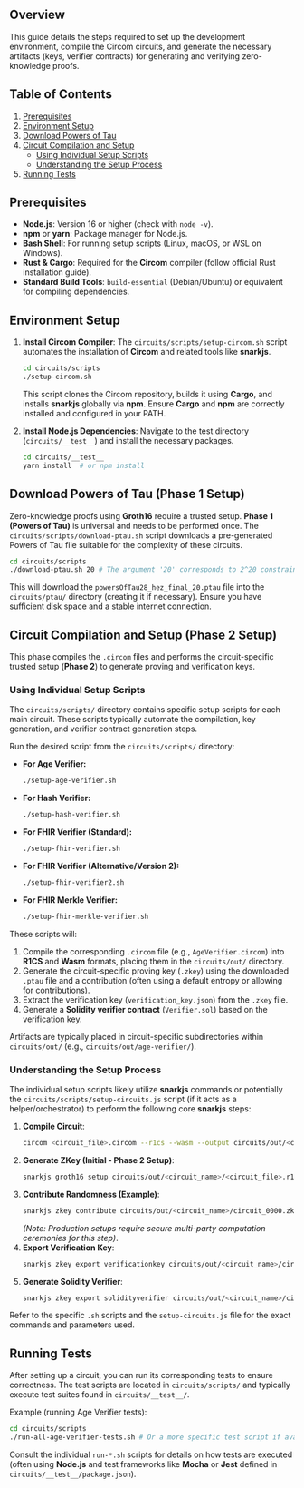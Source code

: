 
<HeaderTitle
  title="Installation and Setup Guide for Circom Circuits"
  source="https://github.com/LED-UP/LED-UP/tree/main/circuits"
/>
---



## Overview

This guide details the steps required to set up the development environment, compile the Circom circuits, and generate the necessary artifacts (keys, verifier contracts) for generating and verifying zero-knowledge proofs.

## Table of Contents

1. [Prerequisites](#prerequisites)
2. [Environment Setup](#environment-setup)
3. [Download Powers of Tau](#download-powers-of-tau)
4. [Circuit Compilation and Setup](#circuit-compilation-and-setup)
   - [Using Individual Setup Scripts](#using-individual-setup-scripts)
   - [Understanding the Setup Process](#understanding-the-setup-process)
5. [Running Tests](#running-tests)

## Prerequisites

- **Node.js**: Version 16 or higher (check with `node -v`).
- **npm** or **yarn**: Package manager for Node.js.
- **Bash Shell**: For running setup scripts (Linux, macOS, or WSL on Windows).
- **Rust & Cargo**: Required for the **Circom** compiler (follow official Rust installation guide).
- **Standard Build Tools**: `build-essential` (Debian/Ubuntu) or equivalent for compiling dependencies.

## Environment Setup

1.  **Install Circom Compiler**:
    The `circuits/scripts/setup-circom.sh` script automates the installation of **Circom** and related tools like **snarkjs**.

    ```bash
    cd circuits/scripts
    ./setup-circom.sh
    ```

    This script clones the Circom repository, builds it using **Cargo**, and installs **snarkjs** globally via **npm**. Ensure **Cargo** and **npm** are correctly installed and configured in your PATH.

2.  **Install Node.js Dependencies**:
    Navigate to the test directory (`circuits/__test__`) and install the necessary packages.
    ```bash
    cd circuits/__test__
    yarn install  # or npm install
    ```

## Download Powers of Tau (Phase 1 Setup)

Zero-knowledge proofs using **Groth16** require a trusted setup. **Phase 1 (Powers of Tau)** is universal and needs to be performed once. The `circuits/scripts/download-ptau.sh` script downloads a pre-generated Powers of Tau file suitable for the complexity of these circuits.

```bash
cd circuits/scripts
./download-ptau.sh 20 # The argument '20' corresponds to 2^20 constraints
```

This will download the `powersOfTau28_hez_final_20.ptau` file into the `circuits/ptau/` directory (creating it if necessary). Ensure you have sufficient disk space and a stable internet connection.

## Circuit Compilation and Setup (Phase 2 Setup)

This phase compiles the `.circom` files and performs the circuit-specific trusted setup (**Phase 2**) to generate proving and verification keys.

### Using Individual Setup Scripts

The `circuits/scripts/` directory contains specific setup scripts for each main circuit. These scripts typically automate the compilation, key generation, and verifier contract generation steps.

Run the desired script from the `circuits/scripts/` directory:

- **For Age Verifier:**
  ```bash
  ./setup-age-verifier.sh
  ```
- **For Hash Verifier:**
  ```bash
  ./setup-hash-verifier.sh
  ```
- **For FHIR Verifier (Standard):**
  ```bash
  ./setup-fhir-verifier.sh
  ```
- **For FHIR Verifier (Alternative/Version 2):**
  ```bash
  ./setup-fhir-verifier2.sh
  ```
- **For FHIR Merkle Verifier:**
  ```bash
  ./setup-fhir-merkle-verifier.sh
  ```

These scripts will:

1.  Compile the corresponding `.circom` file (e.g., `AgeVerifier.circom`) into **R1CS** and **Wasm** formats, placing them in the `circuits/out/` directory.
2.  Generate the circuit-specific proving key (`.zkey`) using the downloaded `.ptau` file and a contribution (often using a default entropy or allowing for contributions).
3.  Extract the verification key (`verification_key.json`) from the `.zkey` file.
4.  Generate a **Solidity verifier contract** (`Verifier.sol`) based on the verification key.

Artifacts are typically placed in circuit-specific subdirectories within `circuits/out/` (e.g., `circuits/out/age-verifier/`).

### Understanding the Setup Process

The individual setup scripts likely utilize **snarkjs** commands or potentially the `circuits/scripts/setup-circuits.js` script (if it acts as a helper/orchestrator) to perform the following core **snarkjs** steps:

1.  **Compile Circuit**:
    ```bash
    circom <circuit_file>.circom --r1cs --wasm --output circuits/out/<circuit_name>
    ```
2.  **Generate ZKey (Initial - Phase 2 Setup)**:
    ```bash
    snarkjs groth16 setup circuits/out/<circuit_name>/<circuit_file>.r1cs circuits/ptau/powersOfTau28_hez_final_20.ptau circuits/out/<circuit_name>/circuit_0000.zkey
    ```
3.  **Contribute Randomness (Example)**:
    ```bash
    snarkjs zkey contribute circuits/out/<circuit_name>/circuit_0000.zkey circuits/out/<circuit_name>/circuit_final.zkey -v -e="some random text"
    ```
    _(Note: Production setups require secure multi-party computation ceremonies for this step)_.
4.  **Export Verification Key**:
    ```bash
    snarkjs zkey export verificationkey circuits/out/<circuit_name>/circuit_final.zkey circuits/out/<circuit_name>/verification_key.json
    ```
5.  **Generate Solidity Verifier**:
    ```bash
    snarkjs zkey export solidityverifier circuits/out/<circuit_name>/circuit_final.zkey circuits/out/<circuit_name>/Verifier.sol
    ```

Refer to the specific `.sh` scripts and the `setup-circuits.js` file for the exact commands and parameters used.

## Running Tests

After setting up a circuit, you can run its corresponding tests to ensure correctness. The test scripts are located in `circuits/scripts/` and typically execute test suites found in `circuits/__test__/`.

Example (running Age Verifier tests):

```bash
cd circuits/scripts
./run-all-age-verifier-tests.sh # Or a more specific test script if available
```

Consult the individual `run-*.sh` scripts for details on how tests are executed (often using **Node.js** and test frameworks like **Mocha** or **Jest** defined in `circuits/__test__/package.json`).
